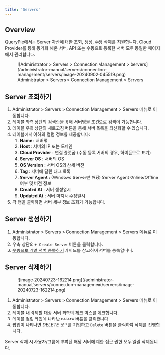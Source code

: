 ```yaml
---
title: 'Servers'
---
```



## Overview

QueryPie에서는 Server 자산에 대한 조회, 생성, 수정 삭제를 지원합니다. Cloud Provider를 통해 동기화 해온 서버, API 또는 수동으로 등록한 서버 모두 동일한 페이지에서 관리합니다.

<figure data-layout="center" data-align="center">
![Administrator &gt; Servers &gt; Connection Management &gt; Servers](/administrator-manual/servers/connection-management/servers/image-20240902-045519.png)
<figcaption>
Administrator &gt; Servers &gt; Connection Management &gt; Servers
</figcaption>
</figure>

## Server 조회하기

1. Administrator &gt; Servers &gt; Connection Management &gt; Servers 메뉴로 이동합니다.
2. 테이블 좌측 상단의 검색란을 통해 서버명을 조건으로 검색이 가능합니다.
3. 테이블 우측 상단의 새로고침 버튼을 통해 서버 목록을 최신화할 수 있습니다.
4. 테이블에서 이하의 컬럼 정보를 제공합니다:
    1.  **Name**  : 서버명
    2.  **Host**  : 서버의 IP 또는 도메인
    3.  **Cloud Provider**  : 연결 플랫폼 (수동 등록 서버의 경우, 하이픈으로 표기)
    4.  **Server OS**  : 서버의 OS
    5.  **OS Version**  : 서버 OS의 상세 버전
    6.  **Tag**  : 서버에 달린 태그 목록
    7.  **Server Agent**  : (Windows Server만 해당) Server Agent Online/Offline 여부 및 버전 정보
    8.  **Created At**  : 서버 생성일시
    9.  **Updated At** : 서버 마지막 수정일시
5. 각 행을 클릭하면 서버 세부 정보 조회가 가능합니다.


## Server 생성하기

1. Administrator &gt; Servers &gt; Connection Management &gt; Servers 메뉴로 이동합니다.
2. 우측 상단의 `+ Create Server` 버튼을 클릭합니다.
3. [수동으로 개별 서버 등록하기](servers/manually-registering-individual-servers) 가이드를 참고하여 서버를 등록합니다.


## Server 삭제하기

<figure data-layout="center" data-align="center">
![image-20240723-162214.png](/administrator-manual/servers/connection-management/servers/image-20240723-162214.png)
</figure>

1. Administrator &gt; Servers &gt; Connection Management &gt; Servers 메뉴로 이동합니다.
2. 테이블 내 삭제할 대상 서버 좌측의 체크 박스를 체크합니다.
3. 테이블 컬럼 라인에 나타난 `Delete` 버튼을 클릭합니다.
4. 팝업이 나타나면  *DELETE*  문구를 기입하고 `Delete` 버튼을 클릭하여 삭제를 진행합니다.

<Callout type="important">
Server 삭제 시 사용자/그룹에 부여된 해당 서버에 대한 접근 권한 모두 일괄 삭제됩니다.
</Callout>
